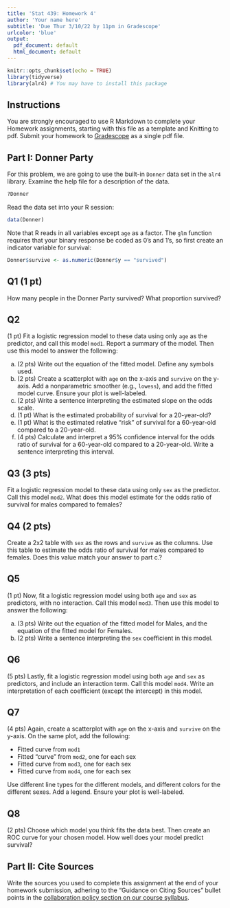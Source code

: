 ```yaml
---
title: 'Stat 439: Homework 4'
author: 'Your name here'
subtitle: 'Due Thur 3/10/22 by 11pm in Gradescope'
urlcolor: 'blue'
output:
  pdf_document: default
  html_document: default
---
```


```r
knitr::opts_chunk$set(echo = TRUE)
library(tidyverse)
library(alr4) # You may have to install this package
```
## Instructions

You are strongly encouraged to use R Markdown to complete your Homework assignments, starting with this file as a template and Knitting to pdf. Submit your homework to [Gradescope](https://www.gradescope.com/) as a single pdf file.

## Part I: Donner Party

For this problem, we are going to use the built-in `Donner`
data set in the `alr4` library. Examine the help file for a
description of the data.
```r
?Donner
```
Read the data set into your R session:
```r
data(Donner)
```
Note that R reads in all variables except `age` as a factor.
The `glm` function requires that your binary response be coded
as 0's and 1's, so first create an indicator variable for survival:
```r
Donner$survive <- as.numeric(Donner$y == "survived")
```

## Q1 (1 pt)
How many people in the Donner Party survived? What proportion survived?

## Q2
(1 pt) Fit a logistic regression model to these data using only `age` as the predictor,
and call this model `mod1`.
Report a summary of the model. Then use this model to answer the following:

a. (2 pts) Write out the equation of the fitted model. Define any symbols used.
b. (2 pts) Create a scatterplot with `age` on the x-axis and `survive` on the y-axis.
Add a nonparametric smoother (e.g., `lowess`), and add the fitted model curve.
Ensure your plot is well-labeled.
c. (2 pts) Write a sentence interpreting the estimated slope on the odds scale.
d. (1 pt) What is the estimated probability of survival for a 20-year-old?
e. (1 pt) What is the estimated relative "risk" of survival for a 60-year-old
compared to a 20-year-old.
f. (4 pts) Calculate and interpret a 95% confidence interval for the odds ratio
of survival for a 60-year-old compared to a 20-year-old.
Write a sentence interpreting this interval.

## Q3 (3 pts)
Fit a logistic regression model to these data using only `sex` as the predictor.
Call this model `mod2`. What does this model estimate for the odds ratio
of survival for males compared to females?

## Q4 (2 pts)
Create a 2x2 table with `sex` as the rows and `survive` as the columns.
Use this table to estimate the odds ratio of survival for males compared to females.
Does this value match your answer to part c.?

## Q5
(1 pt) Now, fit a logistic regression model using both `age` and `sex` as predictors,
with no interaction. Call this model `mod3`. Then use this model to answer the following:

a. (3 pts) Write out the equation of the fitted model for Males, and the equation
of the fitted model for Females.
b. (2 pts) Write a sentence interpreting the `sex` coefficient in this model.

## Q6
(5 pts) Lastly, fit a logistic regression model using both `age` and `sex` as predictors,
and include an interaction term. Call this model `mod4`.
Write an interpretation of each coefficient (except the intercept) in this model.

## Q7
(4 pts) Again, create a scatterplot with `age` on the x-axis and `survive` on the y-axis.
On the same plot, add the following:

- Fitted curve from `mod1`
- Fitted "curve" from `mod2`, one for each sex
- Fitted curve from `mod3`, one for each sex
- Fitted curve from `mod4`, one for each sex

Use different line types for the different models, and different colors
for the different sexes. Add a legend. Ensure your plot is well-labeled.

## Q8
(2 pts) Choose which model you think fits the data best. Then create an ROC curve
for your chosen model. How well does your model predict survival?



## Part II: Cite Sources

Write the sources you used to complete this assignment at the end of your homework submission, adhering to the "Guidance on Citing Sources" bullet points in the [collaboration policy section on our course syllabus](https://staceyhancock.github.io/stat439/index.html#Policy_on_collaboration_and_academic_misconduct).


